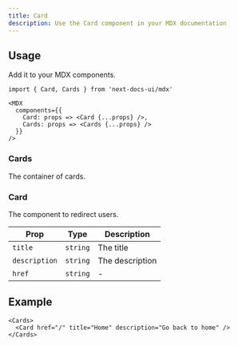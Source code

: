 ```yaml
---
title: Card
description: Use the Card component in your MDX documentation
---
```


## Usage

Add it to your MDX components.

```mdx {5-6}
import { Card, Cards } from 'next-docs-ui/mdx'

<MDX
  components={{
    Card: props => <Card {...props} />,
    Cards: props => <Cards {...props} />
  }}
/>
```

### Cards

The container of cards.

### Card

The component to redirect users.

| Prop          | Type     | Description     |
| ------------- | -------- | --------------- |
| `title`       | `string` | The title       |
| `description` | `string` | The description |
| `href`        | `string` | -               |

## Example

```mdx
<Cards>
  <Card href="/" title="Home" description="Go back to home" />
</Cards>
```

<br />
<Cards>
  <Card href="/" title="Home" description="Go back to home" />
</Cards>
